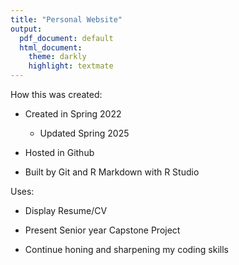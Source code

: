 ```yaml
---
title: "Personal Website"
output:
  pdf_document: default
  html_document:
    theme: darkly
    highlight: textmate
---
```


How this was created:

- Created in Spring 2022
  - Updated Spring 2025

- Hosted in Github

- Built by Git and R Markdown with R Studio

Uses:

- Display Resume/CV

- Present Senior year Capstone Project

- Continue honing and sharpening my coding skills
